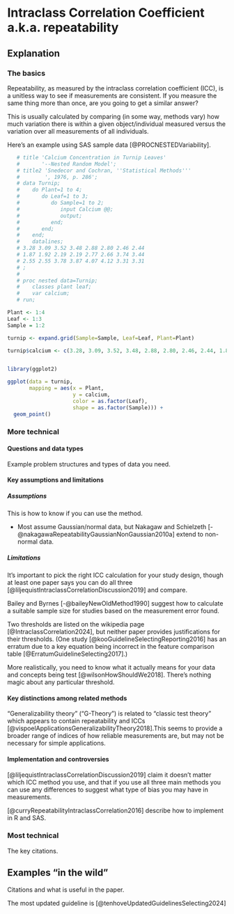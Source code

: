 # Intraclass Correlation Coefficient a.k.a. repeatability {-}

## Explanation
### The basics
Repeatability, as measured by the intraclass correlation coefficient (ICC), is a unitless way to see if measurements are consistent. If you measure the same thing more than once, are you going to get a similar answer?

This is usually calculated by comparing (in some way, methods vary) how much variation there is within a given object/individual measured versus the variation over all measurements of all individuals.

Here's an example using SAS sample data [@PROCNESTEDVariability].

```r

   # title 'Calcium Concentration in Turnip Leaves'
   #       '--Nested Random Model';
   # title2 'Snedecor and Cochran, ''Statistical Methods'''
   #        ', 1976, p. 286';
   # data Turnip;
   #    do Plant=1 to 4;
   #       do Leaf=1 to 3;
   #          do Sample=1 to 2;
   #             input Calcium @@;
   #             output;
   #          end;
   #       end;
   #    end;
   #    datalines;
   # 3.28 3.09 3.52 3.48 2.88 2.80 2.46 2.44
   # 1.87 1.92 2.19 2.19 2.77 2.66 3.74 3.44
   # 2.55 2.55 3.78 3.87 4.07 4.12 3.31 3.31
   # ;
   # 
   # proc nested data=Turnip;
   #    classes plant leaf;
   #    var calcium;
   # run;

Plant <- 1:4
Leaf <- 1:3
Sample = 1:2

turnip <- expand.grid(Sample=Sample, Leaf=Leaf, Plant=Plant)

turnip$calcium <- c(3.28, 3.09, 3.52, 3.48, 2.88, 2.80, 2.46, 2.44, 1.87, 1.92, 2.19, 2.19, 2.77, 2.66, 3.74, 3.44, 2.55, 2.55, 3.78, 3.87, 4.07, 4.12, 3.31, 3.31)


library(ggplot2)

ggplot(data = turnip,
       mapping = aes(x = Plant,
                     y = calcium,
                     color = as.factor(Leaf),
                     shape = as.factor(Sample))) +
  geom_point()


```


### More technical

#### Questions and data types
Example problem structures and types of data you need.

#### Key assumptions and limitations

##### Assumptions
This is how to know if you can use the method.

- Most assume Gaussian/normal data, but Nakagaw and Schielzeth [-@nakagawaRepeatabilityGaussianNonGaussian2010a] extend to non-normal data.

##### Limitations
It's important to pick the right ICC calculation for your study design, though at least one paper says you can do all three [@liljequistIntraclassCorrelationDiscussion2019] and compare.

Bailey and Byrnes [-@baileyNewOldMethod1990] suggest how to calculate a suitable sample size for studies based on the measurement error found.

Two thresholds are listed on the wikipedia page [@IntraclassCorrelation2024], but neither paper provides justifications for their thresholds.  (One study [@kooGuidelineSelectingReporting2016] has an erratum due to a key equation being incorrect in the feature comparison table [@ErratumGuidelineSelecting2017].)  

More realistically, you need to know what it actually means for your data and concepts being test [@wilsonHowShouldWe2018].  There's nothing magic about any particular threshold.

#### Key distinctions among related methods
"Generalizability theory" ("G-Theory") is related to "classic test theory" which appears to contain repeatability and ICCs [@vispoelApplicationsGeneralizabilityTheory2018].This seems to provide a broader range of indices of how reliable measurements are, but may not be necessary for simple applications.

#### Implementation and controversies
[@liljequistIntraclassCorrelationDiscussion2019] claim it doesn't matter which ICC method you use, and that if you use all three main methods you can use any differences to suggest what type of bias you may have in measurements.

[@curryRepeatabilityIntraclassCorrelation2016] describe how to implement in R and SAS.


### Most technical
The key citations.

## Examples "in the wild"
Citations and what is useful in the paper.
    
The most updated guideline is [@tenhoveUpdatedGuidelinesSelecting2024]
